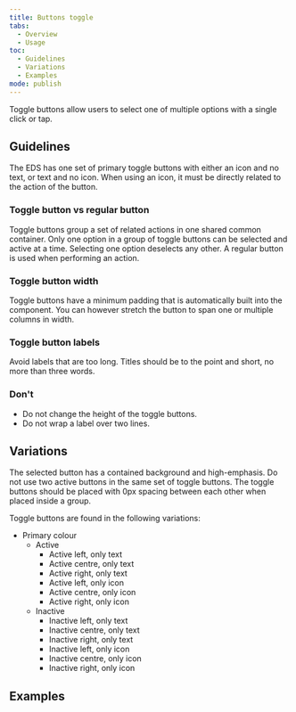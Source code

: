 ```yaml
---
title: Buttons toggle
tabs:
  - Overview
  - Usage
toc:
  - Guidelines
  - Variations
  - Examples
mode: publish
---
```


Toggle buttons allow users to select one of multiple options with a single click or tap.

## Guidelines

The EDS has one set of primary toggle buttons with either an icon and no text, or text and no icon. When using an icon, it must be directly related to the action of the button.

### Toggle button vs regular button

Toggle buttons group a set of related actions in one shared common container. Only one option in a group of toggle buttons can be selected and active at a time. Selecting one option deselects any other. A regular button is used when performing an action.

### Toggle button width

Toggle buttons have a minimum padding that is automatically built into the component. You can however stretch the button to span one or multiple columns in width.

### Toggle button labels

Avoid labels that are too long. Titles should be to the point and short, no more than three words.

### Don't

- Do not change the height of the toggle buttons.
- Do not wrap a label over two lines.

## Variations

The selected button has a contained background and high-emphasis. Do not use two active buttons in the same set of toggle buttons. The toggle buttons should be placed with 0px spacing between each other when placed inside a group.

Toggle buttons are found in the following variations:

- Primary colour
  - Active
    - Active left, only text
    - Active centre, only text
    - Active right, only text
    - Active left, only icon
    - Active centre, only icon
    - Active right, only icon
  - Inactive
    - Inactive left, only text
    - Inactive centre, only text
    - Inactive right, only text
    - Inactive left, only icon
    - Inactive centre, only icon
    - Inactive right, only icon

## Examples

<FigmaImage url="https://www.figma.com/file/0bGXR2sCwMVSDNyyzu5BXrO5/UI%E2%80%94User-Interface?node-id=27%3A3" />

